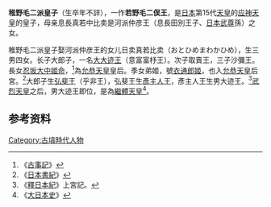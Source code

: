 '''稚野毛二派皇子'''（生卒年不詳），一作'''若野毛二俣王'''，是[[日本|日本]]第15代[[天皇|天皇]]的[[应神天皇|应神天皇]]的皇子，母亲息長真若中比卖是河派仲彦王（息長田別王子、[[日本武尊|日本武尊]]孫）之女。

稚野毛二派皇子娶河派仲彦王的女儿日卖真若比卖（おとひめまわかひめ），生三男四女。长子大郎子，一名[[大大迹王|大大迹王]]（意富富杼王）。次子取賣王，三子沙彌王。長女[[忍坂大中姬|忍坂大中姬命]]，<ref>《[[古事記|古事記]]》</ref>為[[允恭天皇|允恭天皇]]皇后。季女弟姬，號[[衣通郎姬|衣通郎姬]]，也入[[允恭天皇|允恭天皇]]后宮。<ref>《[[日本書紀|日本書紀]]》</ref>大郎子生[[弘斐王|弘斐王]]（乎非王），弘斐王生[[彥主人王|彥主人王]]，彥主人王生男大迹王。<ref>《[[釋日本紀|釋日本紀]]》上宮記。</ref>[[武烈天皇|武烈天皇]]之后，男大迹王即位，是為[[繼體天皇|繼體天皇]]<ref>《[[大日本史|大日本史]]》</ref>。
==参考资料==
{{reflist}}
[[Category:古墳時代人物|Category:古墳時代人物]]